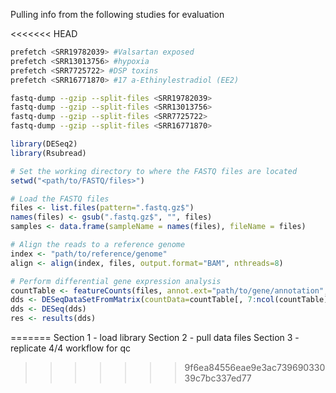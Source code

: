 Pulling info from the following studies for evaluation

<<<<<<< HEAD

```bash
prefetch <SRR19782039> #Valsartan exposed
prefetch <SRR13013756> #hypoxia
prefetch <SRR7725722> #DSP toxins
prefetch <SRR16771870> #17 a-Ethinylestradiol (EE2)
```

```bash
fastq-dump --gzip --split-files <SRR19782039>
fastq-dump --gzip --split-files <SRR13013756>
fastq-dump --gzip --split-files <SRR7725722>
fastq-dump --gzip --split-files <SRR16771870>
```

```r

library(DESeq2)
library(Rsubread)

# Set the working directory to where the FASTQ files are located
setwd("<path/to/FASTQ/files>")

# Load the FASTQ files
files <- list.files(pattern=".fastq.gz$")
names(files) <- gsub(".fastq.gz$", "", files)
samples <- data.frame(sampleName = names(files), fileName = files)

# Align the reads to a reference genome
index <- "path/to/reference/genome"
align <- align(index, files, output.format="BAM", nthreads=8)

# Perform differential gene expression analysis
countTable <- featureCounts(files, annot.ext="path/to/gene/annotation", isGTFAnnotationFile=TRUE, nthreads=8)
dds <- DESeqDataSetFromMatrix(countData=countTable[, 7:ncol(countTable)], colData=samples, design=~sampleName)
dds <- DESeq(dds)
res <- results(dds)
```
=======
Section 1 - load library
Section 2 - pull data files
Section 3 - replicate 4/4 workflow for qc

>>>>>>> 9f6ea84556eae9e3ac73969033039c7bc337ed77

